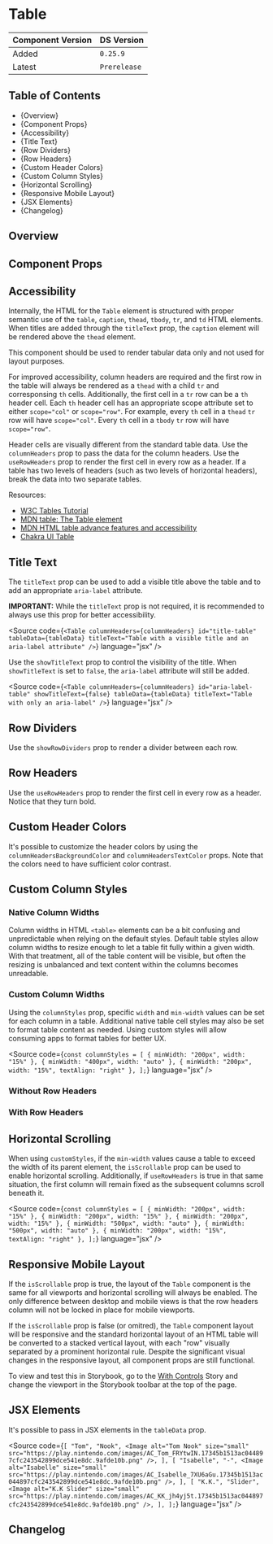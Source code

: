 

<Meta of={TableStories} />

# Table

| Component Version | DS Version   |
| ----------------- | ------------ |
| Added             | `0.25.9`     |
| Latest            | `Prerelease` |

## Table of Contents

- {<Link href="#overview" target="_self">Overview</Link>}
- {<Link href="#component-props" target="_self">Component Props</Link>}
- {<Link href="#accessibility" target="_self">Accessibility</Link>}
- {<Link href="#title-text" target="_self">Title Text</Link>}
- {<Link href="#row-dividers" target="_self">Row Dividers</Link>}
- {<Link href="#row-headers" target="_self">Row Headers</Link>}
- {<Link href="#custom-header-colors" target="_self">Custom Header Colors</Link>}
- {<Link href="#custom-column-styles" target="_self">Custom Column Styles</Link>}
- {<Link href="#horizontal-scrolling" target="_self">Horizontal Scrolling</Link>}
- {<Link href="#responsive-mobile-layout" target="_self">Responsive Mobile Layout</Link>}
- {<Link href="#jsx-elements" target="_self">JSX Elements</Link>}
- {<Link href="#changelog" target="_self">Changelog</Link>}

## Overview

<Description of={TableStories} />

## Component Props

<Canvas of={TableStories.WithControls} />

<ArgTypes of={TableStories.WithControls} />

## Accessibility

Internally, the HTML for the `Table` element is structured with proper semantic
use of the `table`, `caption`, `thead`, `tbody`, `tr`, and `td` HTML elements.
When titles are added through the `titleText` prop, the `caption` element will
be rendered above the `thead` element.

This component should be used to render tabular data only and not used for layout
purposes.

For improved accessibility, column headers are required and the first row
in the table will always be rendered as a `thead` with a child `tr` and
corresponsing `th` cells. Additionally, the first cell in a `tr` row can be a `th`
header cell. Each `th` header cell has an appropriate scope attribute set to
either `scope="col"` or `scope="row"`. For example, every `th` cell in a `thead`
`tr` row will have `scope="col"`. Every `th` cell in a `tbody` `tr` row will
have `scope="row"`.

Header cells are visually different from the standard table data. Use the
`columnHeaders` prop to pass the data for the column headers. Use the
`useRowHeaders` prop to render the first cell in every row as a header. If a
table has two levels of headers (such as two levels of horizontal headers), break
the data into two separate tables.

Resources:

- [W3C Tables Tutorial](https://www.w3.org/WAI/tutorials/tables/)
- [MDN table: The Table element](https://developer.mozilla.org/en-US/docs/Web/HTML/Element/table)
- [MDN HTML table advance features and accessibility](https://developer.mozilla.org/en-US/docs/Learn/HTML/Tables/Advanced)
- [Chakra UI Table](https://chakra-ui.com/docs/components/data-display/table)

## Title Text

The `titleText` prop can be used to add a visible title above the table and to
add an appropriate `aria-label` attribute.

**IMPORTANT:** While the `titleText` prop is not required, it is recommended to
always use this prop for better accessibility.

<Source
  code={`<Table
  columnHeaders={columnHeaders}
  id="title-table"
  tableData={tableData}
  titleText="Table with a visible title and an aria-label attribute"
/>`}
  language="jsx"
/>

<Canvas of={TableStories.ShowTitleText} />

Use the `showTitleText` prop to control the visibility of the title. When
`showTitleText` is set to `false`, the `aria-label` attribute will still be
added.

<Source
  code={`<Table
  columnHeaders={columnHeaders}
  id="aria-label-table"
  showTitleText={false}
  tableData={tableData}
  titleText="Table with only an aria-label"
/>`}
  language="jsx"
/>

<Canvas of={TableStories.HideTitleText} />

## Row Dividers

Use the `showRowDividers` prop to render a divider between each row.

<Canvas of={TableStories.RowDividers} />

## Row Headers

Use the `useRowHeaders` prop to render the first cell in every row as a header.
Notice that they turn bold.

<Canvas of={TableStories.RowHeaders} />

## Custom Header Colors

It's possible to customize the header colors by using the `columnHeadersBackgroundColor`
and `columnHeadersTextColor` props. Note that the colors need to have sufficient
color contrast.

<Canvas of={TableStories.CustomHeaderColors} />

## Custom Column Styles

### Native Column Widths

Column widths in HTML `<table>` elements can be a bit confusing and
unpredictable when relying on the default styles. Default table styles allow
column widths to resize enough to let a table fit fully within a given width.
With that treatment, all of the table content will be visible, but often the
resizing is unbalanced and text content within the columns becomes unreadable.

<Canvas of={TableStories.DefaultColumnStyles} />

### Custom Column Widths

Using the `columnStyles` prop, specific `width` and `min-width` values can be
set for each column in a table. Additional native table cell styles may also be
set to format table content as needed. Using custom styles will allow consuming
apps to format tables for better UX.

<Source
  code={`const columnStyles = [
  { minWidth: "200px", width: "15%" },
  { minWidth: "400px", width: "auto" },
  { minWidth: "200px", width: "15%", textAlign: "right" },
];`}
  language="jsx"
/>

### Without Row Headers

<Canvas of={TableStories.CustomColumnStylesBasic} />

### With Row Headers

<Canvas of={TableStories.CustomColumnStylesWithRowHeaders} />

## Horizontal Scrolling

When using `customStyles`, if the `min-width` values cause a table to exceed the
width of its parent element, the `isScrollable` prop can be used to enable
horizontal scrolling. Additionally, if `useRowHeaders` is true in that same
situation, the first column will remain fixed as the subsequent columns scroll
beneath it.

<Source
  code={`const columnStyles = [
  { minWidth: "200px", width: "15%" },
  { minWidth: "200px", width: "15%" },
  { minWidth: "200px", width: "15%" },
  { minWidth: "500px", width: "auto" },
  { minWidth: "500px", width: "auto" },
  { minWidth: "200px", width: "15%", textAlign: "right" },
];`}
  language="jsx"
/>

<Canvas of={TableStories.HorizontalScrolling} />

## Responsive Mobile Layout

If the `isScrollable` prop is true, the layout of the `Table` component is the
same for all viewports and horizontal scrolling will always be enabled. The only
difference between desktop and mobile views is that the row headers column will
not be locked in place for mobile viewports.

If the `isScrollable` prop is false (or omitred), the `Table` component layout
will be responsive and the standard horizontal layout of an HTML table will be
converted to a stacked vertical layout, with each "row" visually separated by a
prominent horizontal rule. Despite the significant visual changes in the
responsive layout, all component props are still functional.

To view and test this in Storybook, go to the [With Controls](../?path=/story/components-page-layout-table--with-controls)
Story and change the viewport in the Storybook toolbar at the top of the page.

## JSX Elements

It's possible to pass in JSX elements in the `tableData` prop.

<Source
  code={`
  [
    "Tom",
    "Nook",
    <Image
      alt="Tom Nook"
      size="small"
      src="https://play.nintendo.com/images/AC_Tom_FRYtwIN.17345b1513ac044897cfc243542899dce541e8dc.9afde10b.png"
    />,
  ],
  [
    "Isabelle",
    "-",
    <Image
      alt="Isabelle"
      size="small"
      src="https://play.nintendo.com/images/AC_Isabelle_7XU6aGu.17345b1513ac044897cfc243542899dce541e8dc.9afde10b.png"
    />,
  ],
  [
    "K.K.",
    "Slider",
    <Image
      alt="K.K Slider"
      size="small"
      src="https://play.nintendo.com/images/AC_KK_jh4yj5t.17345b1513ac044897cfc243542899dce541e8dc.9afde10b.png"
    />,
  ],
];
`}
  language="jsx"
/>

<Canvas of={TableStories.JSXElements} />

## Changelog

<ComponentChangelogTable changelogData={changelogData} />
